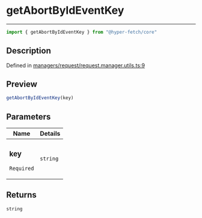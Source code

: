 

# getAbortByIdEventKey

<div class="api-docs__separator" data-reactroot="">

---

</div><div class="api-docs__import" data-reactroot="">

```ts
import { getAbortByIdEventKey } from "@hyper-fetch/core"
```

</div><div class="api-docs__section">

## Description

</div><div class="api-docs__description"><span class="api-docs__do-not-parse">



</span></div><p class="api-docs__definition">

Defined in [managers/request/request.manager.utils.ts:9](https://github.com/BetterTyped/hyper-fetch/blob/c3e2c45/packages/core/src/managers/request/request.manager.utils.ts#L9)

</p><div class="api-docs__section">

## Preview

</div><div class="api-docs__preview fn">

```ts
getAbortByIdEventKey(key)
```

</div><div class="api-docs__section">

## Parameters

</div><div class="api-docs__parameters"><table><thead><tr><th>Name</th><th>Details</th></tr></thead><tbody><tr param-data="key"><td class="api-docs__param-name required">

### key 

`Required`

</td><td class="api-docs__param-type">

`string`

</td></tr></tbody></table></div><div class="api-docs__section">

## Returns

</div><div class="api-docs__returns">

```ts
string
```

</div>